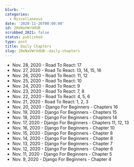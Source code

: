 ```yaml
---
blurb: ''
categories:
  - Miscellaneous
date: '2020-11-26T00:00:00'
id: 20eNaVWrUdUB
scrubbed_2021: false
status: published
type: post
title: Daily Chapters
slug: 20eNaVWrUdUB--daily-chapters
---
```


- Nov. 28, 2020 - Road To React: 17
- Nov. 27, 2020 - Road To React: 13, 14, 15, 16
- Nov. 26, 2020 - Road To React: 11, 12
- Nov. 25, 2020 - Road To React: 10
- Nov. 24, 2020 - Road To React: 9
- Nov. 23, 2020 - Road To React: 7, 8
- Nov. 22, 2020 - Road To React: 4, 5, 6
- Nov. 21, 2020 - Road To React: 1, 2, 3 
- Nov. 20, 2020 - Django For Beginners - Chapters 16
- Nov. 19, 2020 - Django For Beginners - Chapters 15
- Nov. 18, 2020 - Django For Beginners - Chapters 14
- Nov. 17, 2020 - Django For Beginners - Chapters 11, 12, 13
- Nov. 16, 2020 - Django For Beginners - Chapter 10
- Nov. 15, 2020 - Django For Beginners - Chapter 8
- Nov. 14, 2020 - Django For Beginners - Chapter 8
- Nov. 13, 2020 - Django For Beginners - Chapter 7
- Nov. 12, 2020 - Django For Beginners - Chapter 6
- Nov. 11, 2020 - Django For Beginners - Chapter 5
- Nov. 9, 2020 - Django For Beginners - Chapter 4
